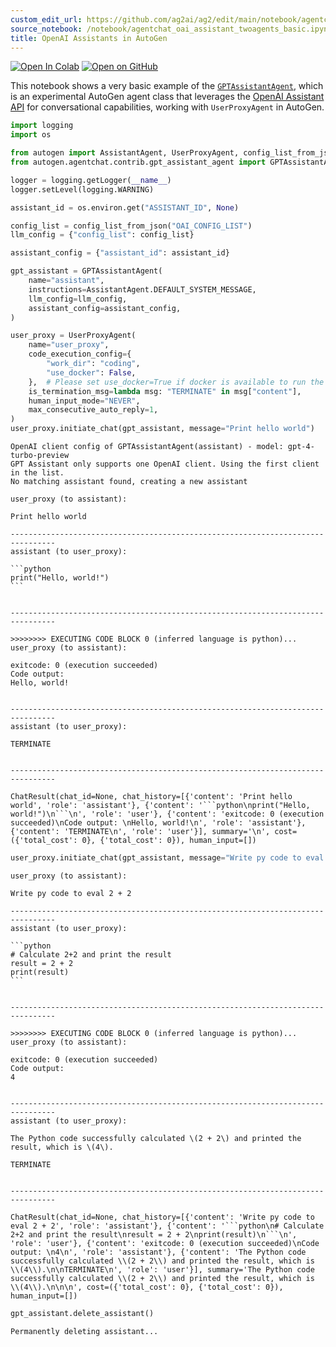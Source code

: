 ```yaml
---
custom_edit_url: https://github.com/ag2ai/ag2/edit/main/notebook/agentchat_oai_assistant_twoagents_basic.ipynb
source_notebook: /notebook/agentchat_oai_assistant_twoagents_basic.ipynb
title: OpenAI Assistants in AutoGen
---
```


<a href="https://colab.research.google.com/github/ag2ai/ag2/blob/main/notebook/agentchat_oai_assistant_twoagents_basic.ipynb" class="colab-badge" target="_blank"><img noZoom src="https://colab.research.google.com/assets/colab-badge.svg" alt="Open In Colab" /></a>
<a href="https://github.com/ag2ai/ag2/blob/main/notebook/agentchat_oai_assistant_twoagents_basic.ipynb" class="github-badge" target="_blank"><img noZoom src="https://img.shields.io/badge/Open%20on%20GitHub-grey?logo=github" alt="Open on GitHub" /></a>




This notebook shows a very basic example of the
[`GPTAssistantAgent`](https://github.com/ag2ai/ag2/blob/main/autogen/agentchat/contrib/gpt_assistant_agent.py),
which is an experimental AutoGen agent class that leverages the [OpenAI
Assistant API](https://platform.openai.com/docs/assistants/overview) for
conversational capabilities, working with `UserProxyAgent` in AutoGen.

```python
import logging
import os

from autogen import AssistantAgent, UserProxyAgent, config_list_from_json
from autogen.agentchat.contrib.gpt_assistant_agent import GPTAssistantAgent

logger = logging.getLogger(__name__)
logger.setLevel(logging.WARNING)

assistant_id = os.environ.get("ASSISTANT_ID", None)

config_list = config_list_from_json("OAI_CONFIG_LIST")
llm_config = {"config_list": config_list}

assistant_config = {"assistant_id": assistant_id}

gpt_assistant = GPTAssistantAgent(
    name="assistant",
    instructions=AssistantAgent.DEFAULT_SYSTEM_MESSAGE,
    llm_config=llm_config,
    assistant_config=assistant_config,
)

user_proxy = UserProxyAgent(
    name="user_proxy",
    code_execution_config={
        "work_dir": "coding",
        "use_docker": False,
    },  # Please set use_docker=True if docker is available to run the generated code. Using docker is safer than running the generated code directly.
    is_termination_msg=lambda msg: "TERMINATE" in msg["content"],
    human_input_mode="NEVER",
    max_consecutive_auto_reply=1,
)
user_proxy.initiate_chat(gpt_assistant, message="Print hello world")
```

``` text
OpenAI client config of GPTAssistantAgent(assistant) - model: gpt-4-turbo-preview
GPT Assistant only supports one OpenAI client. Using the first client in the list.
No matching assistant found, creating a new assistant
```

```` text
user_proxy (to assistant):

Print hello world

--------------------------------------------------------------------------------
assistant (to user_proxy):

```python
print("Hello, world!")
```


--------------------------------------------------------------------------------

>>>>>>>> EXECUTING CODE BLOCK 0 (inferred language is python)...
user_proxy (to assistant):

exitcode: 0 (execution succeeded)
Code output: 
Hello, world!


--------------------------------------------------------------------------------
assistant (to user_proxy):

TERMINATE


--------------------------------------------------------------------------------
````

``` text
ChatResult(chat_id=None, chat_history=[{'content': 'Print hello world', 'role': 'assistant'}, {'content': '```python\nprint("Hello, world!")\n```\n', 'role': 'user'}, {'content': 'exitcode: 0 (execution succeeded)\nCode output: \nHello, world!\n', 'role': 'assistant'}, {'content': 'TERMINATE\n', 'role': 'user'}], summary='\n', cost=({'total_cost': 0}, {'total_cost': 0}), human_input=[])
```

```python
user_proxy.initiate_chat(gpt_assistant, message="Write py code to eval 2 + 2", clear_history=True)
```

```` text
user_proxy (to assistant):

Write py code to eval 2 + 2

--------------------------------------------------------------------------------
assistant (to user_proxy):

```python
# Calculate 2+2 and print the result
result = 2 + 2
print(result)
```


--------------------------------------------------------------------------------

>>>>>>>> EXECUTING CODE BLOCK 0 (inferred language is python)...
user_proxy (to assistant):

exitcode: 0 (execution succeeded)
Code output: 
4


--------------------------------------------------------------------------------
assistant (to user_proxy):

The Python code successfully calculated \(2 + 2\) and printed the result, which is \(4\).

TERMINATE


--------------------------------------------------------------------------------
````

``` text
ChatResult(chat_id=None, chat_history=[{'content': 'Write py code to eval 2 + 2', 'role': 'assistant'}, {'content': '```python\n# Calculate 2+2 and print the result\nresult = 2 + 2\nprint(result)\n```\n', 'role': 'user'}, {'content': 'exitcode: 0 (execution succeeded)\nCode output: \n4\n', 'role': 'assistant'}, {'content': 'The Python code successfully calculated \\(2 + 2\\) and printed the result, which is \\(4\\).\n\nTERMINATE\n', 'role': 'user'}], summary='The Python code successfully calculated \\(2 + 2\\) and printed the result, which is \\(4\\).\n\n\n', cost=({'total_cost': 0}, {'total_cost': 0}), human_input=[])
```

```python
gpt_assistant.delete_assistant()
```

``` text
Permanently deleting assistant...
```
